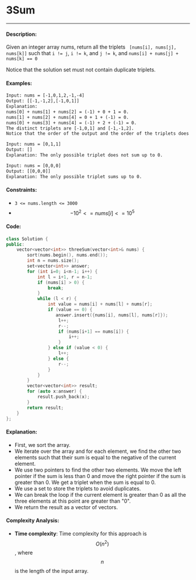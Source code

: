 # 3Sum

-----

#### Description: 

Given an integer array nums, return all the triplets ``` [nums[i], nums[j], nums[k]]``` such that ```i != j```, ```i != k```, and ```j != k```, and ```nums[i] + nums[j] + nums[k] == 0```

Notice that the solution set must not contain duplicate triplets.

#### Examples:

```txt
Input: nums = [-1,0,1,2,-1,-4]
Output: [[-1,-1,2],[-1,0,1]]
Explanation: 
nums[0] + nums[1] + nums[2] = (-1) + 0 + 1 = 0.
nums[1] + nums[2] + nums[4] = 0 + 1 + (-1) = 0.
nums[0] + nums[3] + nums[4] = (-1) + 2 + (-1) = 0.
The distinct triplets are [-1,0,1] and [-1,-1,2].
Notice that the order of the output and the order of the triplets does not matter.
```

```txt
Input: nums = [0,1,1]
Output: []
Explanation: The only possible triplet does not sum up to 0.
```
```txt
Input: nums = [0,0,0]
Output: [[0,0,0]]
Explanation: The only possible triplet sums up to 0.
```

#### Constraints: 

 - ```3 <= nums.length <= 3000```
 - $$-10^2 <= nums[i] <= 10^5$$

#### Code: 

```cpp
class Solution {
public:
    vector<vector<int>> threeSum(vector<int>& nums) {
        sort(nums.begin(), nums.end());
        int n = nums.size();
        set<vector<int>> answer;
        for (int i=0; i<n-1; i++) {
            int l = i+1, r = n-1;
            if (nums[i] > 0) {
                break;
            }
            while (l < r) {
                int value = nums[i] + nums[l] + nums[r];
                if (value == 0) {
                   answer.insert({nums[i], nums[l], nums[r]});
                    l++;
                    r--;
                    if (nums[i+1] == nums[i]) {
                        i++;
                    }
                } else if (value < 0) {
                    l++;
                } else {
                    r--;
                }
            }
        }
        vector<vector<int>> result;
        for (auto x:answer) {
            result.push_back(x);
        }
        return result;
    }
};
```

#### Explanation:

- First, we sort the array.
- We iterate over the array and for each element, we find the other two elements such that their sum is equal to the negative of the current element.
- We use two pointers to find the other two elements. We move the left pointer if the sum is less than 0 and move the right pointer if the sum is greater than 0. We get a triplet when the sum is equal to 0.
- We use a set to store the triplets to avoid duplicates.
- We can break the loop if the current element is greater than 0 as all the three elements at this point are greater than "0".
- We return the result as a vector of vectors.

#### Complexity Analysis:

- **Time complexity**: Time complexity for this approach is $$O(n^2)$$, where $$n$$ is the length of the input array.
